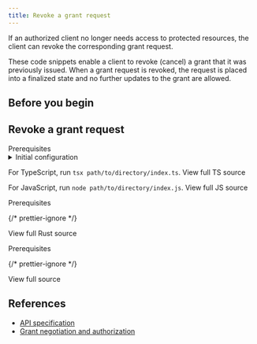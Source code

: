 ```yaml
---
title: Revoke a grant request
---
```



If an authorized client no longer needs access to protected resources, the client can revoke the corresponding grant request.

These code snippets enable a client to revoke (cancel) a grant that it was previously issued. When a grant request is revoked, the request is placed into a finalized state and no further updates to the grant are allowed.

## Before you begin

<Begin />

## Revoke a grant request

<Tabs>
<TabItem label='TypeScript/JavaScript' icon='seti:javascript'>
<LinkButton href="https://github.com/interledger/open-payments-snippets/blob/main/README.md#prerequisites" target="_blank" icon="external" iconPlacement="start">Prerequisites</LinkButton>

<details>
  <summary>Initial configuration</summary>
  <Ts />
</details>

<TsImport />

<ChunkedSnippet
  source='grant/grant-revoke.ts'
  l='node'
  chunk='3'
/>

For TypeScript, run `tsx path/to/directory/index.ts`. <LinkOut href='https://github.com/interledger/open-payments/blob/main/snippets/node/grant/grant-revoke.ts'>View full TS source</LinkOut>

For JavaScript, run `node path/to/directory/index.js`. <LinkOut href='https://github.com/interledger/open-payments/blob/main/snippets/node/grant/grant-revoke.js'>View full JS source</LinkOut>

</TabItem>
<TabItem label="Rust" icon='seti:rust'>
<LinkButton href="https://github.com/interledger/open-payments-rust/tree/main/src/snippets" target="_blank" icon="external" iconPlacement="start">Prerequisites</LinkButton>

<ChunkedSnippet
  source='grant/grant-revoke.rs'
  l='rust'
  chunk='1'
/>

<ChunkedSnippet
  source='grant/grant-revoke.rs'
  l='rust'
  chunk='2'
/>

<ChunkedSnippet
  source='grant/grant-revoke.rs'
  l='rust'
  chunk='3'
/>

{/* prettier-ignore */}
<p><LinkOut href='https://github.com/interledger/open-payments/blob/main/snippets/rust/grant/grant-revoke.rs'>View full Rust source</LinkOut></p>

</TabItem>
<TabItem label="PHP" icon='seti:php'>
<LinkButton href="https://github.com/interledger/open-payments-php-snippets/blob/main/README.md#prerequisites" target="_blank" icon="external" iconPlacement="start">Prerequisites</LinkButton>

<PhpImport />

<ChunkedSnippet
  source='https://raw.githubusercontent.com/interledger/open-payments-php-snippets/refs/heads/main/src/Command/Grant/CancelGrant.php'
  chunk='3'
/>
{/* prettier-ignore */}
<p><LinkOut href='https://github.com/interledger/open-payments-php-snippets/blob/main/src/Command/Grant/CancelGrant.php'>View full source</LinkOut></p>
</TabItem>
</Tabs>

## References

- [API specification](/apis/auth-server/operations/delete-continue)
- [Grant negotiation and authorization](/identity/grants)
